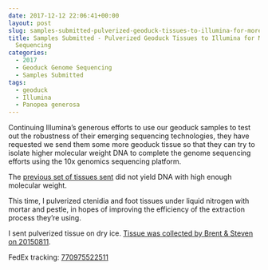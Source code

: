 ```yaml
---
date: 2017-12-12 22:06:41+00:00
layout: post
slug: samples-submitted-pulverized-geoduck-tissues-to-illumina-for-more-10x-genomics-sequencing
title: Samples Submitted - Pulverized Geoduck Tissues to Illumina for More 10x Genomics
  Sequencing
categories:
  - 2017
  - Geoduck Genome Sequencing
  - Samples Submitted
tags:
  - geoduck
  - Illumina
  - Panopea generosa
---
```


Continuing Illumina's generous efforts to use our geoduck samples to test out the robustness of their emerging sequencing technologies, they have requested we send them some more geoduck tissue so that they can try to isolate higher molecular weight DNA to complete the genome sequencing efforts using the 10x genomics sequencing platform.

The [previous set of tissues sent](https://robertslab.github.io/sams-notebook/2017/11/20/samples-submitted-geoduck-tissues-to-illumina-for-more-10x-genomics-sequencing.html) did not yield DNA with high enough molecular weight.

This time, I pulverized ctenidia and foot tissues under liquid nitrogen with mortar and pestle, in hopes of improving the efficiency of the extraction process they're using.

I sent pulverized tissue on dry ice. [Tissue was collected by Brent & Steven on 20150811](https://onsnetwork.org/halfshell/2015/08/11/big-day-big-clam/).

FedEx tracking: [770975522511](https://www.fedex.com/apps/fedextrack/?action=track&tracknumbers=770975522511&clienttype=ivshpalrt)
